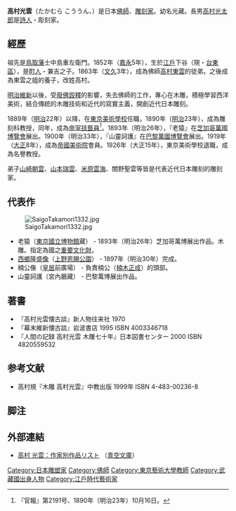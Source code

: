 {{japanese|image=Koun Takamura cropped.jpg|japanese=高村光雲|kana=たかむら こううん|romaji=Takamura Kōun}}
'''高村光雲'''（たかむら こううん、{{bd|1852年|3月8日|1934年|10月10日|catIdx=Takamura Koun}}）是日本[[佛師|佛師]]、[[雕刻家|雕刻家]]。幼名光藏。長男[[高村光太郎|高村光太郎]]是[[詩人|詩人]]・彫刻家。

== 經歷 ==
祖先是[[鳥取藩|鳥取藩]]士中島重左衛門。1852年（[[嘉永|嘉永]]5年），生於[[江戶|江戶]]下谷（現・[[台東區|台東區]]），是[[町人|町人]]・兼吉之子。1863年（[[文久|文久]]3年），成為佛師[[高村東雲|高村東雲]]的徒弟。之後成為東雲之姐的養子，改姓高村。

[[明治維新|明治維新]]以後，受[[廢佛毀釋|廢佛毀釋]]的影響，失去佛師的工作，專心在木雕，積極學習西洋美術，結合傳統的木雕技術和近代的寫實主義，開創近代日本雕刻。

1889年（[[明治|明治]]22年）以降，在[[東京美術學校|東京美術學校]]任職，1890年（[[明治|明治]]23年），成為雕刻科教授，同年，成為[[帝室技藝員|帝室技藝員]]<ref>『官報』第2191号、1890年（明治23年）10月16日。</ref>。1893年（明治26年），『老猿』在[[芝加哥哥倫布紀念博覽會|芝加哥萬國博覽會]]展出。1900年（明治33年），『山靈訶護』在[[1900年世界博覽會|巴黎萬國博覽會]]展出。1919年（[[大正|大正]]8年），成為[[帝國美術院|帝國美術院]]會員。1926年（大正15年），東京美術學校退職，成為名譽教授。

弟子[[山崎朝雲|山崎朝雲]]、[[山本瑞雲|山本瑞雲]]、[[米原雲海|米原雲海]]、關野聖雲等皆是代表近代日本雕刻的雕刻家。

== 代表作 ==
[[File:SaigoTakamori1332.jpg|thumb]]
* 老猿（[[東京國立博物館|東京國立博物館]]藏） - 1893年（明治26年）芝加哥萬博展出作品。木雕。指定為國之[[重要文化財|重要文化財]]。
* [[西鄉隆盛像|西鄉隆盛像]]（[[上野恩賜公園|上野恩賜公園]]） - 1897年（明治30年）完成。
* 楠公像（[[皇居|皇居]]前廣場） - 負責楠公（[[楠木正成|楠木正成]]）的頭部。
* 山靈訶護（宮內廳藏） - 巴黎萬博展出作品。

== 著書 ==
* 『高村光雲懐古談』新人物往来社 1970
* 『幕末維新懐古談』岩波書店 1995 ISBN 4003346718
* 『人間の記録 高村光雲 木雕七十年』日本図書センター 2000 ISBN 4820559532

== 参考文献 ==
* 高村規『木雕 高村光雲』中教出版 1999年 ISBN 4-483-00236-8

== 脚注 ==
{{Reflist}}  

== 外部連結 ==
* [http://www.aozora.gr.jp/index_pages/person270.html 高村 光雲：作家別作品リスト] {{Wayback|url=http://www.aozora.gr.jp/index_pages/person270.html |date=20160305030104 }}（[[青空文庫|青空文庫]]）

{{DEFAULTSORT:Takamura Koun}}
[[Category:日本雕塑家|Category:日本雕塑家]]
[[Category:佛師|Category:佛師]]
[[Category:東京藝術大學教師|Category:東京藝術大學教師]]
[[Category:武藏國出身人物|Category:武藏國出身人物]]
[[Category:江戶時代藝術家|Category:江戶時代藝術家]]